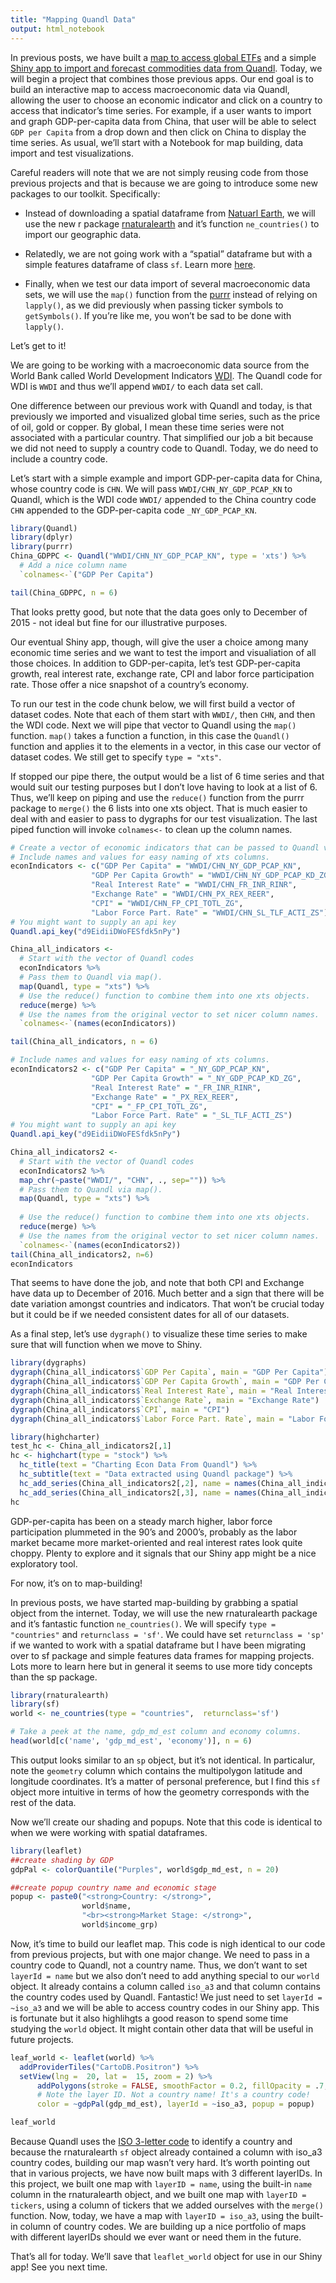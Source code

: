 ```yaml
---
title: "Mapping Quandl Data"
output: html_notebook
---
```

In previous posts, we have built a [map to access global ETFs](https://rviews.rstudio.com/2016/12/16/reproducible-finance-with-r-a-shiny-etf-map/) and a simple [Shiny app to import and forecast commodities data from Quandl](https://rviews.rstudio.com/2017/04/21/a-shiny-app-for-importing-and-forecasting-commodities-prices-from-quandl/). Today, we will begin a project that combines those previous apps. Our end goal is to build an interactive map to access macroeconomic data via Quandl, allowing the user to choose an economic indicator and click on a country to access that indicator's time series. For example, if a user wants to import and graph GDP-per-capita data from China, that user will be able to select `GDP per Capita` from a drop down and then click on China to display the time series.  As usual, we'll start with a Notebook for map building, data import and test visualizations.  

Careful readers will note that we are not simply reusing code from those previous projects and that is because we are going to introduce some new packages to our toolkit.  Specifically: 

- Instead of downloading a spatial dataframe from [Natuarl Earth](http://www.naturalearthdata.com/), we will use the new r package [rnaturalearth](https://cran.r-project.org/web/packages/rnaturalearth/rnaturalearth.pdf) and it's function `ne_countries()` to import our geographic data. 

- Relatedly, we are not going work with a "spatial" dataframe but with a simple features dataframe of class `sf`. Learn more [here](https://cran.r-project.org/web/packages/sf/vignettes/sf1.html).

- Finally, when we test our data import of several macroeconomic data sets, we will use the `map()` function from the [purrr](https://cran.r-project.org/web/packages/purrr/purrr.pdf) instead of relying on `lapply()`, as we did previously when passing ticker symbols to `getSymbols()`. If you're like me, you won't be sad to be done with `lapply()`.

Let's get to it!

We are going to be working with a macroeconomic data source from the World Bank called World Development Indicators [WDI](http://data.worldbank.org/products/wdi).  The Quandl code for WDI is `WWDI` and thus we'll append `WWDI/` to each data set call.

One difference between our previous work with Quandl and today, is that previously we imported and visualized global time series, such as the price of oil, gold or copper. By global, I mean these time series were not associated with a particular country. That simplified our job a bit because we did not need to supply a country code to Quandl. Today, we do need to include a country code.

Let's start with a simple example and import GDP-per-capita data for China, whose country code is `CHN`.  We will pass `WWDI/CHN_NY_GDP_PCAP_KN` to Quandl, which is the WDI code `WWDI/` appended to the China country code `CHN` appended to the GDP-per-capita code `_NY_GDP_PCAP_KN`. 

```r
library(Quandl)
library(dplyr)
library(purrr)
China_GDPPC <- Quandl("WWDI/CHN_NY_GDP_PCAP_KN", type = 'xts') %>% 
  # Add a nice column name
  `colnames<-`("GDP Per Capita")

tail(China_GDPPC, n = 6)
```
That looks pretty good, but note that the data goes only to December of 2015 - not ideal but fine for our illustrative purposes. 

Our eventual Shiny app, though, will give the user a choice among many economic time series and we want to test the import and visualiation of all those choices. In addition to GDP-per-capita, let's test GDP-per-capita growth, real interest rate, exchange rate, CPI and labor force participation rate. Those offer a nice snapshot of a country's economy.

To run our test in the code chunk below, we will first build a vector of dataset codes. Note that each of them start with `WWDI/`, then `CHN`, and then the WDI code. Next we will pipe that vector to Quandl using the `map()` function. `map()` takes a function a function, in this case the `Quandl()` function and applies it to the elements in a vector, in this case our vector of dataset codes. We still get to specify `type = "xts"`. 

If stopped our pipe there, the output would be a list of 6 time series and that would suit our testing purposes but I don't love having to look at a list of 6. Thus, we'll keep on piping and use the `reduce()` function from the purrr package to `merge()` the 6 lists into one xts object. That is much easier to deal with and easier to pass to dygraphs for our test visualization. The last piped function will invoke `colnames<-` to clean up the column names.  

```r

# Create a vector of economic indicators that can be passed to Quandl via map().
# Include names and values for easy naming of xts columns.
econIndicators <- c("GDP Per Capita" = "WWDI/CHN_NY_GDP_PCAP_KN",
                  "GDP Per Capita Growth" = "WWDI/CHN_NY_GDP_PCAP_KD_ZG",
                  "Real Interest Rate" = "WWDI/CHN_FR_INR_RINR",
                  "Exchange Rate" = "WWDI/CHN_PX_REX_REER",
                  "CPI" = "WWDI/CHN_FP_CPI_TOTL_ZG",
                  "Labor Force Part. Rate" = "WWDI/CHN_SL_TLF_ACTI_ZS")
# You might want to supply an api key
Quandl.api_key("d9EidiiDWoFESfdk5nPy")

China_all_indicators <- 
  # Start with the vector of Quandl codes
  econIndicators %>% 
  # Pass them to Quandl via map(). 
  map(Quandl, type = "xts") %>% 
  # Use the reduce() function to combine them into one xts objects.
  reduce(merge) %>% 
  # Use the names from the original vector to set nicer column names.
  `colnames<-`(names(econIndicators))

tail(China_all_indicators, n = 6)
```

```r
# Include names and values for easy naming of xts columns.
econIndicators2 <- c("GDP Per Capita" = "_NY_GDP_PCAP_KN",
                  "GDP Per Capita Growth" = "_NY_GDP_PCAP_KD_ZG",
                  "Real Interest Rate" = "_FR_INR_RINR",
                  "Exchange Rate" = "_PX_REX_REER",
                  "CPI" = "_FP_CPI_TOTL_ZG",
                  "Labor Force Part. Rate" = "_SL_TLF_ACTI_ZS")
# You might want to supply an api key
Quandl.api_key("d9EidiiDWoFESfdk5nPy")

China_all_indicators2 <- 
  # Start with the vector of Quandl codes
  econIndicators2 %>%
  map_chr(~paste("WWDI/", "CHN", ., sep="")) %>% 
  # Pass them to Quandl via map().
  map(Quandl, type = "xts") %>% 
  
  # Use the reduce() function to combine them into one xts objects.
  reduce(merge) %>% 
  # Use the names from the original vector to set nicer column names.
  `colnames<-`(names(econIndicators2))
tail(China_all_indicators2, n=6)
econIndicators
```


That seems to have done the job, and note that both CPI and Exchange have data up to December of 2016. Much better and a sign that there will be date variation amongst countries and indicators. That won't be crucial today but it could be if we needed consistent dates for all of our datasets. 

As a final step, let's use `dygraph()` to visualize these time series to make sure that will function when we move to Shiny.

```r
library(dygraphs)
dygraph(China_all_indicators$`GDP Per Capita`, main = "GDP Per Capita")
dygraph(China_all_indicators$`GDP Per Capita Growth`, main = "GDP Per Capita Growth")
dygraph(China_all_indicators$`Real Interest Rate`, main = "Real Interest Rate")
dygraph(China_all_indicators$`Exchange Rate`, main = "Exchange Rate")
dygraph(China_all_indicators$`CPI`, main = "CPI")
dygraph(China_all_indicators$`Labor Force Part. Rate`, main = "Labor Force Part. Rate")
```

```r
library(highcharter)
test_hc <- China_all_indicators2[,1]
hc <- highchart(type = "stock") %>% 
  hc_title(text = "Charting Econ Data From Quandl") %>% 
  hc_subtitle(text = "Data extracted using Quandl package") %>% 
  hc_add_series(China_all_indicators2[,2], name = names(China_all_indicators2[,2]), id = "test") %>% 
  hc_add_series(China_all_indicators2[,3], name = names(China_all_indicators2[,3]), id = "test1") 
hc
```


GDP-per-capita has been on a steady march higher, labor force participation plummeted in the 90's and 2000's, probably as the labor market became more market-oriented and real interest rates look quite choppy. Plenty to explore and it signals that our Shiny app might be a nice exploratory tool. 

For now, it's on to map-building! 

In previous posts, we have started map-building by grabbing a spatial object from the internet. Today, we will use the new rnaturalearth package and it's fantastic function `ne_countries()`. We will specify `type = "countries"` and `returnclass = 'sf'`.  We could have set `returnclass = 'sp'` if we wanted to work with a spatial dataframe but I have been migrating over to sf package and simple features data frames for mapping projects. Lots more to learn here but in general it seems to use more tidy concepts than the sp package.  

```r
library(rnaturalearth)
library(sf)
world <- ne_countries(type = "countries",  returnclass='sf')

# Take a peek at the name, gdp_md_est column and economy columns. 
head(world[c('name', 'gdp_md_est', 'economy')], n = 6)
```

This output looks similar to an `sp` object, but it's not identical. In particalur, note the `geometry` column which contains the multipolygon latitude and longitude coordinates. It's a matter of personal preference, but I find this `sf` object more intuitive in terms of how the geometry corresponds with the rest of the data. 

Now we'll create our shading and popups. Note that this code is identical to when we were working with spatial dataframes.

```r
library(leaflet)
##create shading by GDP
gdpPal <- colorQuantile("Purples", world$gdp_md_est, n = 20)

##create popup country name and economic stage
popup <- paste0("<strong>Country: </strong>", 
                world$name, 
                "<br><strong>Market Stage: </strong>", 
                world$income_grp)
```

Now, it's time to build our leaflet map. This code is nigh identical to our code from previous projects, but with one major change.  We need to pass in a country code to Quandl, not a country name. Thus, we don't want to set `layerId = name` but we also don't need to add anything special to our `world` object. It already contains a column called `iso_a3` and that column contains the country codes used by Quandl. Fantastic! We just need to set `layerId = ~iso_a3` and we will be able to access country codes in our Shiny app. This is fortunate but it also highlihgts a good reason to spend some time studying the `world` object.  It might contain other data that will be useful in future projects. 

```r

leaf_world <- leaflet(world) %>%
  addProviderTiles("CartoDB.Positron") %>% 
  setView(lng =  20, lat =  15, zoom = 2) %>%
      addPolygons(stroke = FALSE, smoothFactor = 0.2, fillOpacity = .7, 
      # Note the layer ID. Not a country name! It's a country code! 
      color = ~gdpPal(gdp_md_est), layerId = ~iso_a3, popup = popup)

leaf_world
```

Because Quandl uses the [ISO 3-letter code](https://blog.quandl.com/api-for-economic-data) to identify a country and because the rnaturalearth `sf` object already contained a column with iso_a3 country codes, building our map wasn't very hard.  It's worth pointing out that in various projects, we have now built maps with 3 different layerIDs. In this project, we built one map with `layerID = name`, using the built-in `name` column in the rnaturalearth object, and we built one map with `layerID = tickers`, using a column of tickers that we added ourselves with the `merge()` function. Now, today, we have a map with `layerID = iso_a3`, using the built-in column of country codes. We are building up a nice portfolio of maps with different layerIDs should we ever want or need them in the future. 

That's all for today. We'll save that `leaflet_world` object for use in our Shiny app! See you next time. 


